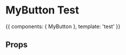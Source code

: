 
<Meta title="Design System/MyButton" />

# MyButton Test

  <Story name="test">
    {{
      components: { MyButton },
      template: '<my-button>test</my-button>'
    }}
  </Story>


## Props
<Props of={MyButton} />


